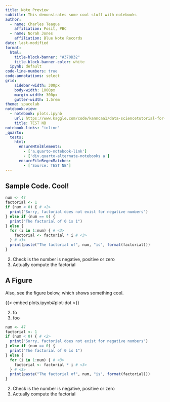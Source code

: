 ```yaml
---
title: Note Preview
subtitle: This demonstrates some cool stuff with notebooks
author:
  - name: Charles Teague
    affiliation: Posit, PBC
  - name: Norah Jones
    affiliation: Blue Note Records
date: last-modified
format:
  html:
    title-block-banner: "#370D32"
    title-block-banner-color: white
  ipynb: default
code-line-numbers: true
code-annotations: select
grid:
    sidebar-width: 300px
    body-width: 1000px
    margin-width: 300px
    gutter-width: 1.5rem
theme: spacelab
notebook-view:
  - notebook: plots.ipynb 
    url: https://www.kaggle.com/code/kanncaa1/data-sciencetutorial-for-beginners
    title: TEST NB
notebook-links: "inline"
_quarto:
  tests:
    html:
      ensureHtmlElements:
        - ['a.quarto-notebook-link']
        - ['div.quarto-alternate-notebooks a']
      ensureFileRegexMatches:
        - ['Source: TEST NB']
---
```


## Sample Code. Cool!

```r
num <- 47
factorial <- 1
if (num < 0) { # <2>
  print("Sorry, factorial does not exist for negative numbers")
} else if (num == 0) {
  print("The factorial of 0 is 1")
} else {
  for (i in 1:num) { # <3>
    factorial <- factorial * i # <3>
  } # <3>
  print(paste("The factorial of", num, "is", format(factorial)))
}
```

2. Check is the number is negative, positive or zero
3. Actually compute the factorial

## A Figure

Also, see the figure below, which shows something cool.

{{< embed plots.ipynb#plot-dot >}}

2. fo
3. foo

```r
num <- 47
factorial <- 1
if (num < 0) { # <2>
  print("Sorry, factorial does not exist for negative numbers")
} else if (num == 0) {
  print("The factorial of 0 is 1")
} else {
  for (i in 1:num) { # <3>
    factorial <- factorial * i # <3>
  } # <3>
  print(paste("The factorial of", num, "is", format(factorial)))
}
```

2. Check is the number is negative, positive or zero
3. Actually compute the factorial
